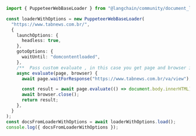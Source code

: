 ```typescript
import { PuppeteerWebBaseLoader } from "@langchain/community/document_loaders/web/puppeteer";

const loaderWithOptions = new PuppeteerWebBaseLoader(
  "https://www.tabnews.com.br/",
  {
    launchOptions: {
      headless: true,
    },
    gotoOptions: {
      waitUntil: "domcontentloaded",
    },
    /**  Pass custom evaluate , in this case you get page and browser instances */
    async evaluate(page, browser) {
      await page.waitForResponse("https://www.tabnews.com.br/va/view");

      const result = await page.evaluate(() => document.body.innerHTML);
      await browser.close();
      return result;
    },
  }
);
const docsFromLoaderWithOptions = await loaderWithOptions.load();
console.log({ docsFromLoaderWithOptions });
```